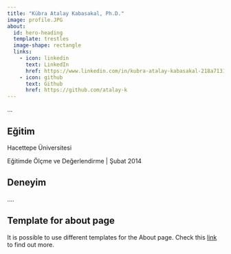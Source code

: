 ```yaml
---
title: "Kübra Atalay Kabasakal, Ph.D."
image: profile.JPG
about:
  id: hero-heading
  template: trestles
  image-shape: rectangle
  links:
    - icon: linkedin
      text: LinkedIn
      href: https://www.linkedin.com/in/kubra-atalay-kabasakal-218a7131/
    - icon: github
      text: Github
      href: https://github.com/atalay-k
---
```




::: {#hero-heading}

...



## Eğitim 

Hacettepe Üniversitesi

Eğitimde Ölçme ve Değerlendirme | Şubat 2014



## Deneyim

....
:::





:::callout-note
## Template for about page

It is possible to use different templates for the About page. Check this [link](https://quarto.org/docs/websites/website-about.html) to find out more.

:::

